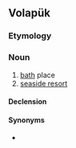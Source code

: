 ==Volapük==

===Etymology===
{{suffix|vo|ban|öp}}

===Noun===
{{vo-noun}}

# [[bath]] place
# [[seaside resort]]

====Declension====
{{vo-decl-noun}}

====Synonyms====
* {{l|vo|banatop}}